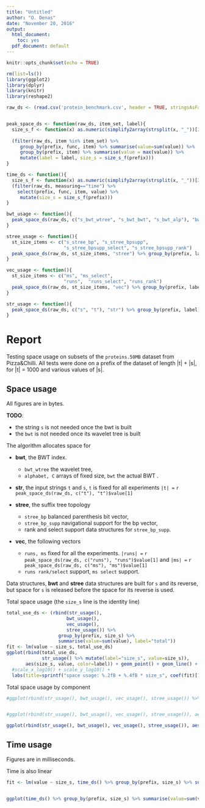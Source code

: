 ```yaml
---
title: "Untitled"
author: "O. Denas"
date: "November 20, 2016"
output:
  html_document: 
    toc: yes
  pdf_document: default
---
```


```r
knitr::opts_chunk$set(echo = TRUE)
```

```r
rm(list=ls())
library(ggplot2)
library(dplyr)
library(knitr)
library(reshape2)

raw_ds <- (read.csv('protein_benchmark.csv', header = TRUE, stringsAsFactors = FALSE))


peak_space_ds <- function(raw_ds, item_set, label){
  size_s_f <- function(x) as.numeric(simplify2array(strsplit(x, "_"))[2,])
  
  (filter(raw_ds, item %in% item_set) %>% 
     group_by(prefix, func, item) %>% summarise(value=sum(value)) %>%
     group_by(prefix, item) %>% summarise(value = max(value)) %>% 
     mutate(label = label, size_s = size_s_f(prefix)))
}

time_ds <- function(){
  size_s_f <- function(x) as.numeric(simplify2array(strsplit(x, "_"))[2,])
  (filter(raw_ds, measuring=="time") %>% 
    select(prefix, func, item, value) %>% 
     mutate(size_s = size_s_f(prefix)))
}

bwt_usage <- function(){
  peak_space_ds(raw_ds, c("s_bwt_wtree", "s_bwt_bwt", "s_bwt_alp"), "bwt") %>% group_by(prefix, label) %>% summarize(size_s=max(size_s), value=sum(value)) 
}

stree_usage <- function(){
  st_size_items <- c("s_stree_bp", "s_stree_bpsupp", 
                     "s_stree_bpsupp_select", "s_stree_bpsupp_rank")
  peak_space_ds(raw_ds, st_size_items, "stree") %>% group_by(prefix, label) %>% summarize(size_s=max(size_s), value=sum(value)) 
}

vec_usage <- function(){
  st_size_items <- c("ms", "ms_select", 
                     "runs",  "runs_select", "runs_rank")
  peak_space_ds(raw_ds, st_size_items, "vec") %>% group_by(prefix, label) %>% summarize(size_s=max(size_s), value=sum(value)) 
}

str_usage <- function(){
  peak_space_ds(raw_ds, c("s", "t"), "str") %>% group_by(prefix, label) %>% summarize(size_s=max(size_s), value=sum(value)) 
}

```

# Report

Testing space usage on subsets of the `proteins.50MB` dataset from Pizza&Chilli. All tests were done on a prefix of the dataset of length |t| + |s|, for |t| = 1000 and various values of  |s|.

## Space usage
All figures are in bytes.

**TODO**:

 * the string `s` is not needed once the bwt is built
 * the `bwt` is not needed once its wavelet tree is built

The algorithm allocates space for

 * **bwt**, the BWT index.
 
     * `bwt_wtree` the wavelet tree, 
     * `alphabet, C` arrays of fixed size, `bwt` the actual BWT . 

 * **str**, the input strings `t` and `s`, `t` is fixed for all experiments `|t| =` `r peak_space_ds(raw_ds, c("t"), "t")$value[1]`

 * **stree**, the suffix tree topology
 
     * `stree_bp` balanced parenthesis bit vector, 
     * `stree_bp_supp` navigational support for the bp vector, 
     * rank and select support data structures for `stree_bp_supp`. 

 * **vec**, the following vectors 
 
     * `runs, ms` fixed for all the experiments. `|runs| =` `r peak_space_ds(raw_ds, c("runs"), "runs")$value[1]` and  `|ms| =` `r peak_space_ds(raw_ds, c("ms"), "ms")$value[1]`
     * `runs rank/select` support, `ms select` support.

Data structures, **bwt** and **stree** data structures are built for `s` and its reverse, but space for `s` is released before the space for its reverse is used.
 
Total space usage (the `size_s` line is the identity line)
```r
total_use_ds <- (rbind(str_usage(), 
                      bwt_usage(), 
                      vec_usage(), 
                      stree_usage()) %>% 
                   group_by(prefix, size_s) %>% 
                   summarise(value=sum(value), label="total"))
fit <- lm(value ~ size_s, total_use_ds)
ggplot(rbind(total_use_ds, 
             str_usage() %>% mutate(label="size_s", value=size_s)), 
       aes(size_s, value, color=label)) + geom_point() + geom_line() +
  #scale_x_log10() + scale_y_log10() + 
  labs(title=sprintf("space usage: %.2fB + %.4fB * size_s", coef(fit)[1], coef(fit)[2]), x="|s|", y="space usage in bytes")
```

Total space usage by component
```r
#ggplot(rbind(str_usage(), bwt_usage(), vec_usage(), stree_usage()) %>% group_by(prefix, size_s) %>% summarise(value=sum(value)), aes(size_s, value)) + geom_point() + geom_line() + scale_x_log10() + scale_y_log10()


#ggplot(rbind(str_usage(), bwt_usage(), vec_usage(), stree_usage()), aes(size_s, value, fill=label)) + geom_bar(stat='identity') #

ggplot(rbind(str_usage(), bwt_usage(), vec_usage(), stree_usage()), aes(size_s, value, fill=label)) + geom_area()

```

## Time usage
Figures are in milliseconds.

Time is also linear

```r
fit <- lm(value ~ size_s, time_ds() %>% group_by(prefix, size_s) %>% summarise(value=sum(value)))


ggplot(time_ds() %>% group_by(prefix, size_s) %>% summarise(value=sum(value)), aes(size_s, value)) + geom_line() + geom_point() + labs(title = sprintf("time usage: %.4f + %.4f ms * size_s", coef(fit)[1], coef(fit)[2]))
```

